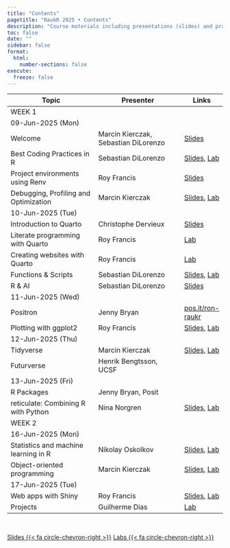 ```yaml
---
title: "Contents"
pagetitle: "RaukR 2025 • Contents"
description: "Course materials including presentations (slides) and practical exercises (labs)"
toc: false
date: ""
sidebar: false
format:
  html:
    number-sections: false
execute:
  freeze: false
---
```


:::{.contents-table .column-body-outset}

|Topic                                  |Presenter                              |Links|
|---------------------------------------|---------------------------------------|-----|
|[WEEK 1]{.badge .badge-primary}                                          |||
|[09-Jun-2025 (Mon)]{.badge .badge-secondary}                               |||
|Welcome                                |Marcin Kierczak, Sebastian DiLorenzo   |[Slides](slides/welcome/index.html)|
|Best Coding Practices in R             |Sebastian DiLorenzo           |[Slides](slides/coding/index.html), [Lab](labs/coding/index.html)|
|Project environments using Renv        |Roy Francis                   |[Slides](slides/r-env/index.html)|
|Debugging, Profiling and Optimization  |Marcin Kierczak               |[Slides](slides/debugging/index.html), [Lab](labs/debugging/index.html)|
|[10-Jun-2025 (Tue)]{.badge .badge-secondary}                          |||
|Introduction to Quarto                 |Christophe Dervieux           |[Slides](https://cderv.github.io/raukr-2025-quarto/)|
|Literate programming with Quarto       |Roy Francis                   |[Lab](labs/quarto/index.html)|
|Creating websites with Quarto          |Roy Francis                   |[Lab](labs/quarto-site/index.html)|
|Functions & Scripts                    |Sebastian DiLorenzo           |[Slides](slides/scripting/index.html), [Lab](labs/scripting/index.html)|
|R & AI                                 |Sebastian DiLorenzo           |[Slides](slides/ai/index.html)|
|[11-Jun-2025 (Wed)]{.badge .badge-secondary}                               |||
|Positron                               |Jenny Bryan                          |[pos.it/ron-raukr](https://pos.it/ron-raukr)|
|Plotting with ggplot2                  |Roy Francis                            |[Slides](slides/ggplot/index.html), [Lab](labs/ggplot/index.html)|
|[12-Jun-2025 (Thu)]{.badge .badge-secondary}                               |||
|Tidyverse                              |Marcin Kierczak               |[Slides](slides/tidyverse/index.html), [Lab](labs/tidyverse/index.html)|
|Futurverse                             |Henrik Bengtsson, UCSF                 ||
|[13-Jun-2025 (Fri)]{.badge .badge-secondary}                               |||
|R Packages                             |Jenny Bryan, Posit                     ||
|reticulate: Combining R with Python    |Nina Norgren                           |[Slides](slides/reticulate/index.html), [Lab](labs/reticulate/index.html)|
|[WEEK 2]{.badge .badge-primary}                                          |||
|[16-Jun-2025 (Mon)]{.badge .badge-secondary}                               |||
|Statistics and machine learning in R   |Nikolay Oskolkov                       |[Slides](slides/ml/index.html), [Lab](labs/ml/index.html)|
|Object-oriented programming            |Marcin Kierczak                        |[Slides](slides/oop/index.html), [Lab](labs/oop/index.html)|
|[17-Jun-2025 (Tue)]{.badge .badge-secondary}                               |||
|Web apps with Shiny                    |Roy Francis                            |[Slides](slides/shiny/index.html), [Lab](labs/shiny/index.html)|
|Projects                               |Guilherme Dias                         |[Lab](labs/projects/index.html)|
:::

<br>

[[Slides {{< fa circle-chevron-right >}}]{.btn .btn-sm .btn-primary}](slides/index.html) [[Labs {{< fa circle-chevron-right >}}]{.btn .btn-sm .btn-primary}](labs/index.html) 
